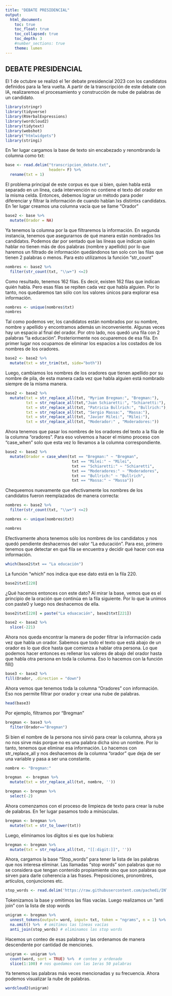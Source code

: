 ```yaml
---
title: "DEBATE PRESIDENCIAL"
output:
  html_document:
    toc: true
    toc_float: true
    toc_collapsed: true
    toc_depth: 3
    #number_sections: true
    theme: lumen
---
```


## DEBATE PRESIDENCIAL

El 1 de octubre se realizó el 1er debate presidencial 2023 con los candidatos definidos para la 1era vuelta.
A partir de la transcripción de este debate con IA, realizaremos el procesamiento y construcción de nube de palabras de un candidato.


```r
library(stringr)
library(tidyverse)
library(RVerbalExpressions)
library(wordcloud2)
library(tidytext)
library(webshot)
library("htmlwidgets")
library(stringi)


```

En 1er lugar cargamos la base de texto sin encabezado y renombrando la columna 
como txt:
```r
base <- read.delim("transcripcion_debate.txt",
                   header= F) %>% 
  rename(txt = 1)
```


El problema principal de este corpus es que si bien, quien habla está separado
en un línea, cada intervención no contiene el texto del orador en la misma celda.
Entonces, debemos lograr un método para poder diferenciar y filtrar la información
de cuando hablan lxs distintxs candidatxs.
En 1er lugar creamos una columna vacía que se llame "Orador"
```r
base2 <- base %>% 
  mutate(Orador = NA)


```

Ya tenemos la columna por la que filtraremos la información.
En segunda instancia, tenemos que asegurarnos de qué manera están nombrados 
lxs candidatxs.
Podemos dar por sentado que las líneas que indican quién hablar no tienen más 
de dos palabras (nombre y apellido) por lo que haremos un filtrado de información
quedándonos tan solo con las filas que tienen 2 palabras o menos.
Para esto utilizamos la función "str_count"
```r

nombres <- base2 %>% 
  filter(str_count(txt, "\\w+") <=2)

```

Como resultado, tenemos 162 filas. Es decir, existen 162 filas que indican 
quién habla. Pero esas filas se repiten cada vez que habla alguien. Por lo tanto,
nos quedaremos tan sólo con los valores únicos para explorar esa información.

```r

nombres <- unique(nombres$txt)
nombres
```
Tal como podemos ver, los candidatos están nombrados por su nombre, nombre y apellido
y encontramos además un inconveniente. Algunas veces hay un espacio al final
del orador. Por otro lado, nos quedó una fila con 2 palabras "la educación".
Posteriormente nos ocuparemos de esa fila.
En primer lugar nos ocupamos de eliminar los espacios a los costados de los nombres
de los oradores.
```r

base2 <- base2 %>% 
  mutate(txt = str_trim(txt, side="both"))

```

Luego, cambiamos los nombres de los oradores que tienen apellido por su 
nombre de pila, de esta manera cada vez que habla alguien está nombrado 
siempre de la misma manera.
```r

base2 <- base2 %>% 
  mutate(txt = str_replace_all(txt, "Myriam Bregman:", "Bregman:"),
         txt = str_replace_all(txt,"Juan Schiaretti:", "Schiaretti:"),
         txt = str_replace_all(txt, "Patricia Bullrich:", "Bullrich:"),
         txt = str_replace_all(txt, "Sergio Massa:", "Massa:"),
         txt = str_replace_all(txt, "Javier Milei:", "Milei:"),
         txt = str_replace_all(txt, "Moderador:" , "Moderadores:"))

```


Ahora tenemos que pasar los nombres de los oradores del texto a la fila
de la columna "oradores".
Para eso volvemos a hacer el mismo proceso con "case_when" solo que esta vez
lo llevamos a la columna correspondiente.
```r

base2 <- base2 %>% 
  mutate(Orador = case_when(txt == "Bregman:" ~ "Bregman",
                             txt == "Milei:" ~ "Milei",
                             txt == "Schiaretti:" ~ "Schiaretti",
                             txt == "Moderadores:" ~ "Moderadores",
                             txt == "Bullrich:" ~ "Bullrich",
                             txt == "Massa:" ~ "Massa"))

```


Chequeemos nuevamente que efectivamente los nombres de los candidatos
fueron reemplazados de manera correcta:
```r

nombres <- base2 %>% 
  filter(str_count(txt, "\\w+") <=2)

nombres <- unique(nombres$txt)

nombres

```
Efectivamente ahora tenemos sólo los nombres de los candidatos y nos quedó pendiente
deshacernos del valor "La educación".
Para eso, primero tenemos que detectar en qué fila se encuentra y decidir 
qué hacer con esa información.
```r

which(base2$txt == "La educación")

```

La función "which" nos indica que ese dato está en la fila 220.
```r

base2$txt[220]

```
¿Qué hacemos entonces con este dato?
Al mirar la base, vemos que es el principio de la oración que continúa en 
la fila siguiente. Por lo que la unimos con paste0 y  luego nos deshacemos
de ella.
```r
base2$txt[220] = paste("La eduacación", base2$txt[221])

```

```r
base2 <- base2 %>% 
  slice(-221)
```


Ahora nos queda encontrar la manera de poder filtrar la información 
cada vez que habla un orador.
Sabemos que todo el texto que está abajo de un orador es lo que dice
hasta que comienza a hablar otra persona.
Lo que podemos hacer entonces es rellenar los valores de abajo del orador
hasta que habla otra persona en toda la columna. Eso lo hacemos con la función
fill()
```r

base3 <- base2 %>% 
fill(Orador, .direction = "down") 

```


Ahora vemos que tenemos toda la columna "Oradores" con información.
Eso nos permite filtrar por orador y crear una nube de palabras.
```r
head(base3)
```

Por ejemplo, filtramos por "Bregman"
```r

bregman <- base3 %>% 
  filter(Orador=="Bregman")

```

Si bien el nombre de la persona nos sirvió para crear la columna,
ahora ya no nos sirve más porque no es una palabra dicha sino un nombre.
Por lo tanto, tenemos que eliminar esa información.
Lo hacemos con str_replace_all y nos deshacemos de la columna "orador"
que deja de ser una variable y pasa a ser una constante.
```r

nombre <- "Bregman:"

bregman  <- bregman %>% 
  mutate(txt = str_replace_all(txt, nombre, ''))

bregman <- bregman %>% 
  select(-2)

```

Ahora comenzamos con el proceso de limpieza de texto para crear la nube de
palabras.
En 1er lugar pasamos todo a minúsculas.
```r

bregman <- bregman %>% 
  mutate(txt = str_to_lower(txt))

```


Luego, eliminamos los dígitos si es que los hubiera:
```r

bregman <- bregman %>% 
  mutate(txt = str_replace_all(txt, "[[:digit:]]", ''))

```

Ahora, cargamos la base "Stop_words" para tener la lista de las 
palabras que nos interesa eliminar.
Las llamadas "stop words" son palabras que no se considera que tengan contenido propiamiente sino que son palabras que sirven para darle coherencia a las frases.
Preposiciones, pronombres, artículos, conjunciones etc.
```r
stop_words <- read.delim('https://raw.githubusercontent.com/pachedi/INTRO_R_CS/main/stop_words.csv')

```

Tokenizamos la base y omitimos las filas vacías.
Luego realizamos un "anti join" con la lista de stop words
```r

unigram <- bregman %>% 
  unnest_tokens(output= word, input= txt, token = "ngrams", n = 1) %>%
  na.omit() %>%  # omitimos las líneas vacías
  anti_join(stop_words) # eliminamos las stop words

```
Hacemos un conteo de esas palabras y las ordenamos de manera descendente
por cantidad de menciones.
```r
unigram <- unigram %>% 
  count(word, sort = TRUE) %>%  # conteo y ordenado
  slice(1:100) # nos quedamos con las 1eras 50 palabras
```

Ya tenemos las palabras más veces mencionadas y su frecuencia.
Ahora podemos visualizar la nube de palabras.
```r

wordcloud2(unigram)

```


```r

```

```r

```

